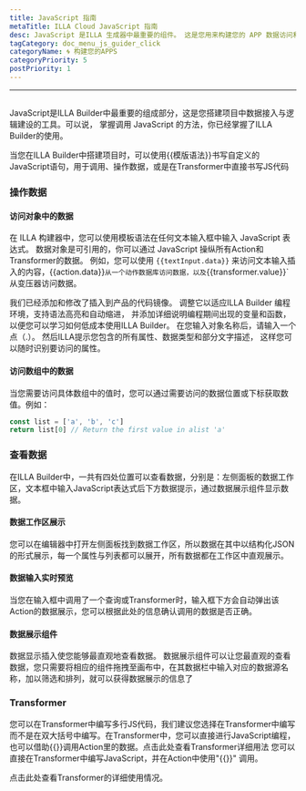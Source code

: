 ```yaml
---
title: JavaScript 指南
metaTitle: ILLA Cloud JavaScript 指南
desc: JavaScript 是ILLA 生成器中最重要的组件。 这是您用来构建您的 APP 数据访问和逻辑构造的工具
tagCategory: doc_menu_js_guider_click
categoryName: 🌀 构建您的APPS
categoryPriority: 5
postPriority: 1
---
```


* * *

## <h2 hidden>JavaScript 导星</h2>

JavaScript是ILLA Builder中最重要的组成部分，这是您搭建项目中数据接入与逻辑建设的工具。可以说， 掌握调用 JavaScript 的方法，你已经掌握了ILLA Builder的使用。

当您在ILLA Builder中搭建项目时，可以使用{{模版语法}}书写自定义的JavaScript语句，用于调用、操作数据，或是在Transformer中直接书写JS代码

### 操作数据

#### 访问对象中的数据

在 ILLA 构建器中，您可以使用模板语法在任何文本输入框中输入 JavaScript 表达式。 数据对象是可引用的，你可以通过 JavaScript 操纵所有Action和Transformer的数据。 例如，您可以使用 `{{textInput.data}}` 来访问文本输入插入的内容，{{action.data}}`从一个动作数据库访问数据，以及`{{transformer.value}}\`从变压器访问数据。

我们已经添加和修改了插入到产品的代码镜像。 调整它以适应ILLA Builder 编程环境，支持语法高亮和自动缩进， 并添加详细说明编程期间出现的变量和函数，以便您可以学习如何低成本使用ILLA Builder。 在您输入对象名称后，请输入一个点（.）。 然后ILLA提示您包含的所有属性、数据类型和部分文字描述， 这样您可以随时识别要访问的属性。

#### 访问数组中的数据

当您需要访问具体数组中的值时，您可以通过需要访问的数据位置或下标获取数值。例如：

```javascript
const list = ['a', 'b', 'c']
return list[0] // Return the first value in alist 'a'
```

### 查看数据

在ILLA Builder中，一共有四处位置可以查看数据，分别是：左侧面板的数据工作区，文本框中输入JavaScript表达式后下方数据提示，通过数据展示组件显示数据。

#### 数据工作区展示

您可以在编辑器中打开左侧面板找到数据工作区，所以数据在其中以结构化JSON的形式展示，每一个属性与列表都可以展开，所有数据都在工作区中直观展示。

[//]: # "[图片]"

#### 数据输入实时预览

当您在输入框中调用了一个查询或Transformer时，输入框下方会自动弹出该Action的数据展示，您可以根据此处的信息确认调用的数据是否正确。

[//]: # "[图片]"

#### 数据展示组件

数据显示插入使您能够最直观地查看数据。 数据展示组件可以让您最直观的查看数据，您只需要将相应的组件拖拽至画布中，在其数据栏中输入对应的数据源名称，加以筛选和排列，就可以获得数据展示的信息了

[//]: # "[图片]"

### Transformer

您可以在Transformer中编写多行JS代码，我们建议您选择在Transformer中编写而不是在双大括号中编写。在Transformer中，您可以直接进行JavaScript编程，也可以借助{{}}调用Action里的数据。点击此处查看Transformer详细用法 您可以直接在Transformer中编写JavaScript，并在Action中使用"{{}}" 调用。

点击此处查看Transformer的详细使用情况。
